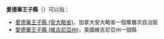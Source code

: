 {{noteTA
|1=zh-hans:弗吉尼亚;zh-hk:維珍尼亞;zh-mo:維珍尼亞;zh-tw:維吉尼亞;
}}
'''愛德華王子縣'''（{{lang-en|Prince Edward County}}）可以指：

*[[愛德華王子縣_(安大略省)|愛德華王子縣 (安大略省)]]，加拿大安大略省一個單層次自治區
*[[愛德華王子縣_(維吉尼亞州)|愛德華王子縣 (維吉尼亞州)]]，美國維吉尼亞州一個縣

{{disambig|P愛德華王子縣|Cat=六字县名消歧义}}